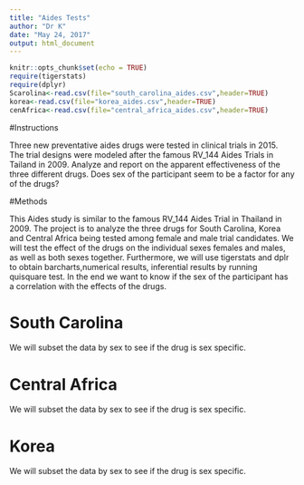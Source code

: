 ```yaml
---
title: "Aides Tests"
author: "Dr K"
date: "May 24, 2017"
output: html_document
---
```


```r
knitr::opts_chunk$set(echo = TRUE)
require(tigerstats)
require(dplyr)
Scarolina<-read.csv(file="south_carolina_aides.csv",header=TRUE)
korea<-read.csv(file="korea_aides.csv",header=TRUE)
cenAfrica<-read.csv(file="central_africa_aides.csv",header=TRUE)
```

#Instructions

Three new preventative aides drugs were tested in clinical trials in 2015. The trial designs were modeled after the famous RV_144 Aides Trials in Tailand in 2009.  Analyze and report on the apparent effectiveness of the three different drugs. Does sex of the participant seem to be a factor for any of the drugs?

#Methods 

This Aides study is similar to the famous RV_144 Aides Trial in Thailand in 2009. The project is to analyze the three drugs for South Carolina, Korea and Central Africa being tested among female and male trial candidates. We will test the effect of the drugs on the individual sexes females and males, as well as both sexes together.
Furthermore, we will use tigerstats and dplr to obtain barcharts,numerical results, inferential results by running quisquare test. 
In the end we want to know if the sex of the participant has a correlation with the effects of the drugs. 

# South Carolina

We will subset the data by sex to see if the drug is sex specific.


# Central Africa

We will subset the data by sex to see if the drug is sex specific.



# Korea

We will subset the data by sex to see if the drug is sex specific.






